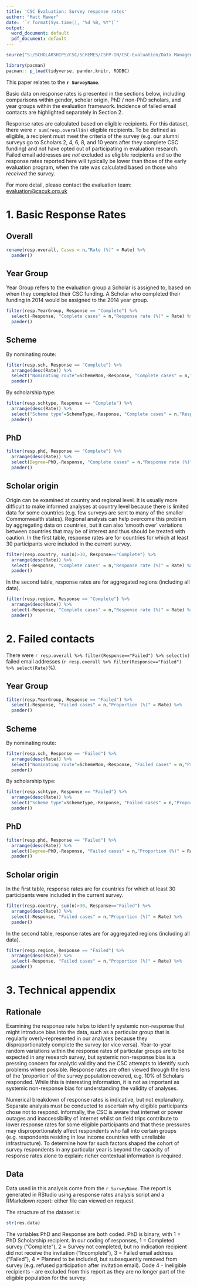 ```yaml
---
title: 'CSC Evaluation: Survey response rates'
author: "Matt Mawer"
date: '`r format(Sys.time(), "%d %B, %Y")`'
output:
  word_document: default
  pdf_document: default
---
```


```r

source("S:/SCHOLARSHIPS/CSC/SCHEMES/CSFP-IN/CSC-Evaluation/Data Management Crystal Snap IT/r_codebank/2016_sch_long/2016_sch_long_responserates.r")

library(pacman)
pacman:: p_load(tidyverse, pander,knitr, RODBC)

```

This paper relates to the __`r SurveyName`__.  

Basic data on response rates is presented in the sections below, including comparisons within gender, scholar origin, PhD / non-PhD scholars, and year groups within the evaluation framework. Incidence of failed email contacts are highlighted separately in Section 2.

Response rates are calculated based on eligible recipients. For this dataset, there were `r sum(resp.overall$n)` eligible recipients. To be defined as eligible, a recipient must meet the criteria of the survey (e.g. our alumni surveys go to Scholars 2, 4, 6, 8, and 10 years after they complete CSC funding) and not have opted out of participating in evaluation research. Failed email addresses are _not_ excluded as eligible recipients and so the response rates reported here will typically be lower than those of the early evaluation program, when the rate was calculated based on those who _received_ the survey.

For more detail, please contact the evaluation team: [evaluation@cscuk.org.uk](mailto:evaluation@cscuk.org.uk)

# 1. Basic Response Rates {.tabset}

## Overall
  
```r
rename(resp.overall, Cases = n,"Rate (%)" = Rate) %>% 
  pander()
```

## Year Group
  
Year Group refers to the evaluation group a Scholar is assigned to, based on when they completed their CSC funding. A Scholar who completed their funding in 2014 would be assigned to the 2014 year group.  

```r
filter(resp.YearGroup, Response == "Complete") %>% 
  select(-Response, "Complete cases" = n,"Response rate (%)" = Rate) %>% 
  pander()

```

\pagebreak 

## Scheme

By nominating route:

```r
filter(resp.sch, Response == "Complete") %>% 
  arrange(desc(Rate)) %>% 
  select("Nominating route"=SchemeNom,-Response, "Complete cases" = n,"Response rate (%)" = Rate) %>% 
  pander()
```

By scholarship type:

```r
filter(resp.schtype, Response == "Complete") %>% 
  arrange(desc(Rate)) %>% 
  select("Scheme type"=SchemeType,-Response, "Complete cases" = n,"Response rate (%)" = Rate) %>% 
  pander()
```

## PhD

```r
filter(resp.phd, Response == "Complete") %>% 
  arrange(desc(Rate)) %>% 
  select(Degree=PhD,-Response, "Complete cases" = n,"Response rate (%)" = Rate) %>% 
  pander()
```

## Scholar origin

Origin can be examined at country and regional level. It is usually more difficult to make informed analyses at country level because there is limited data for some countries (e.g. few surveys are sent to many of the smaller Commonwealth states). Regional analysis can help overcome this problem by aggregating data on countries, but it can also 'smooth over' variations between countries that may be of interest and thus should be treated with caution. In the first table, response rates are for countries for which at least 30 participants were included in the current survey.

```r
filter(resp.country, sum(n)>30, Response=="Complete") %>% 
  arrange(desc(Rate)) %>% 
  select(-Response, "Complete cases" = n,"Response rate (%)" = Rate) %>% 
  pander()
```

In the second table, response rates are for aggregated regions (including all data).

```r

filter(resp.region, Response == "Complete") %>% 
  arrange(desc(Rate)) %>% 
  select(-Response, "Complete cases" = n,"Response rate (%)" = Rate) %>% 
  pander()
```

# 2. Failed contacts {.tabset}

There were `r resp.overall %>% filter(Response=="Failed") %>% select(n)` failed email addresses (`r resp.overall %>% filter(Response=="Failed") %>% select(Rate)`%).

## Year Group

```r
filter(resp.YearGroup, Response == "Failed") %>% 
  select(-Response, "Failed cases" = n,"Proportion (%)" = Rate) %>% 
  pander()
```

## Scheme

By nominating route:

```r
filter(resp.sch, Response == "Failed") %>% 
  arrange(desc(Rate)) %>% 
  select("Nominating route"=SchemeNom,-Response, "Failed cases" = n,"Proportion (%)" = Rate) %>% 
  pander()
```

By scholarship type:

```r
filter(resp.schtype, Response == "Failed") %>% 
  arrange(desc(Rate)) %>% 
  select("Scheme type"=SchemeType,-Response, "Failed cases" = n,"Proportion (%)" = Rate) %>% 
  pander()
```

## PhD

```r
filter(resp.phd, Response == "Failed") %>% 
  arrange(desc(Rate)) %>% 
  select(Degree=PhD,-Response, "Failed cases" = n,"Proportion (%)" = Rate) %>% 
  pander()
```

## Scholar origin

In the first table, response rates are for countries for which at least 30 participants were included in the current survey.

```r
filter(resp.country, sum(n)>30, Response=="Failed") %>% 
  arrange(desc(Rate)) %>% 
  select(-Response, "Failed cases" = n,"Proportion (%)" = Rate) %>% 
  pander()
```

In the second table, response rates are for aggregated regions (including all data).

```r

filter(resp.region, Response == "Failed") %>% 
  arrange(desc(Rate)) %>% 
  select(-Response, "Failed cases" = n,"Proportion (%)" = Rate) %>% 
  pander()
```


# 3. Technical appendix {.tabset}

## Rationale

Examining the response rate helps to identify systemic non-response that might introduce bias into the data, such as a particular group that is regularly overly-represented in our analyses because they disproportionately complete the survey (or vice versa). Year-to-year random variations within the response rates of particular groups are to be expected in any research survey, but systemic non-response bias is a pressing concern for analytic validity and the CSC attempts to identify such problems where possible. Response rates are often viewed through the lens of the 'proportion' of the survey population covered, e.g. 10% of Scholars responded. While this is interesting information, it is not as important as systemic non-response bias for understanding the validity of analyses.

Numerical breakdown of response rates is indicative, but not explanatory. Separate analysis must be conducted to ascertain why eligible participants chose not to respond. Informally, the CSC is aware that internet or power outages and inaccessibility of internet whilst on field trips contribute to lower response rates for some eligible participants and that these pressures may disproportionately affect respondents who fall into certain groups (e.g. respondents residing in low income countries with unreliable infrastructure). To determine how far such factors shaped the cohort of survey respondents in any particular year is beyond the capacity of response rates alone to explain: richer contextual information is required.

## Data

Data used in this analysis come from the `r SurveyName`. The report is generated in RStudio using a response rates analysis script and a RMarkdown report: either file can viewed on request.

The structure of the dataset is:

```r
str(res.data)
```

The variables PhD and Response are both coded. PhD is binary, with 1 = PhD Scholarship recipient. In our coding of responses, 1 = Completed survey ("Complete"), 2 = Survey not completed, but no indication recipient did not receive the invitation ("Incomplete"), 3 = Failed email address ("Failed"), 4 = Planned to be included, but subsequently removed from survey (e.g. refused participation after invitation email).  Code 4 - Ineligible recipients - are excluded from this report as they are no longer part of the eligible population for the survey.